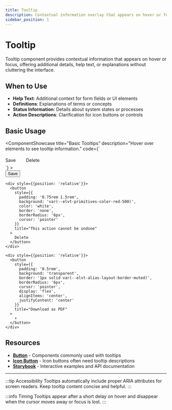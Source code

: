 ```yaml
---
title: Tooltip
description: Contextual information overlay that appears on hover or focus to provide additional details or help text
sidebar_position: 1
---
```



# Tooltip

Tooltip component provides contextual information that appears on hover or focus, offering additional details, help text, or explanations without cluttering the interface.

## When to Use

- **Help Text**: Additional context for form fields or UI elements
- **Definitions**: Explanations of terms or concepts
- **Status Information**: Details about system states or processes
- **Action Descriptions**: Clarification for icon buttons or controls

## Basic Usage

<ComponentShowcase
  title="Basic Tooltips"
  description="Hover over elements to see tooltip information."
  code={`<div style="display: flex; gap: 1rem; align-items: center;">
  <elvt-tooltip content="Save your current work">
    <elvt-button tone="primary">Save</elvt-button>
  </elvt-tooltip>
  
  <elvt-tooltip content="This action cannot be undone">
    <elvt-button tone="danger">Delete</elvt-button>
  </elvt-tooltip>
  
  <elvt-tooltip content="Download as PDF">
    <elvt-icon-button icon="download"></elvt-icon-button>
  </elvt-tooltip>
</div>`}
>
  <div style={{display: 'flex', gap: '1rem', alignItems: 'center'}}>
    <div style={{position: 'relative'}}>
      <button 
        style={{
          padding: '0.75rem 1.5rem',
          background: 'var(--elvt-primitives-color-blue-500)',
          color: 'white',
          border: 'none',
          borderRadius: '6px',
          cursor: 'pointer'
        }}
        title="Save your current work"
      >
        Save
      </button>
    </div>
    
    <div style={{position: 'relative'}}>
      <button 
        style={{
          padding: '0.75rem 1.5rem',
          background: 'var(--elvt-primitives-color-red-500)',
          color: 'white',
          border: 'none',
          borderRadius: '6px',
          cursor: 'pointer'
        }}
        title="This action cannot be undone"
      >
        Delete
      </button>
    </div>
    
    <div style={{position: 'relative'}}>
      <button 
        style={{
          padding: '0.5rem',
          background: 'transparent',
          border: '1px solid var(--elvt-alias-layout-border-muted)',
          borderRadius: '6px',
          cursor: 'pointer',
          display: 'flex',
          alignItems: 'center',
          justifyContent: 'center'
        }}
        title="Download as PDF"
      >
        ⬇️
      </button>
    </div>
  </div>
</ComponentShowcase>

## Resources

- **[Button](/docs/components/button)** - Components commonly used with tooltips
- **[Icon Button](/docs/components/icon-button)** - Icon buttons often need tooltip descriptions
- **[Storybook](https://elevate-core-ui.inform-cloud.io/?path=/docs/components-tooltip)** - Interactive examples and API documentation

---

:::tip Accessibility
Tooltips automatically include proper ARIA attributes for screen readers. Keep tooltip content concise and helpful.
:::

:::info Timing
Tooltips appear after a short delay on hover and disappear when the cursor moves away or focus is lost.
:::